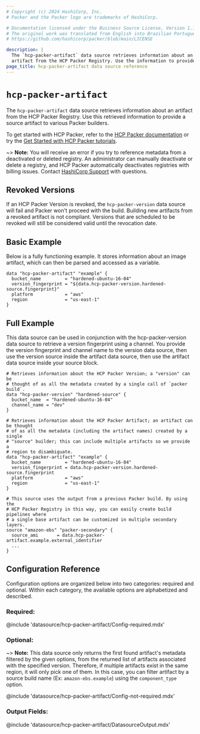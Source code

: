```yaml
---
# Copyright (c) 2024 HashiCorp, Inc.
# Packer and the Packer logo are trademarks of HashiCorp.

# Documentation licensed under the Business Source License, Version 1.1.
# The original work was translated from English into Brazilian Portuguese.
# https://github.com/hashicorp/packer/blob/main/LICENSE

description: |
  The `hcp-packer-artifact` data source retrieves information about an
  artifact from the HCP Packer Registry. Use the information to provide a source artifact to Packer builders.
page_title: hcp-packer-artifact data source reference
---
```


<BadgesHeader>
  <PluginBadge type="official" />
  <PluginBadge type="hcp_packer_ready" />
</BadgesHeader>

# `hcp-packer-artifact`

The `hcp-packer-artifact` data source retrieves information about an
artifact from the HCP Packer Registry. Use this retrieved information to
provide a source artifact to various Packer builders.

To get started with HCP Packer, refer to the [HCP Packer documentation](/hcp/docs/packer) or try
the [Get Started with HCP Packer tutorials](/packer/tutorials/hcp-get-started).

~> **Note:** You will receive an error if you try to reference metadata from a deactivated or deleted registry.
An administrator can manually deactivate or delete a registry, and HCP Packer automatically deactivates registries
with billing issues. Contact [HashiCorp Support](https://support.hashicorp.com/) with questions.

## Revoked Versions

If an HCP Packer Version is revoked, the `hcp-packer-version` data source will fail and Packer won't proceed with
the build. Building new artifacts from a revoked artifact is not compliant.
Versions that are scheduled to be revoked will still be considered valid until the revocation date.

## Basic Example

Below is a fully functioning example. It stores information about an image artifact,
which can then be parsed and accessed as a variable.

```hcl
data "hcp-packer-artifact" "example" {
  bucket_name         = "hardened-ubuntu-16-04"
  version_fingerprint = "${data.hcp-packer-version.hardened-source.fingerprint}"
  platform            = "aws"
  region              = "us-east-1"
}
```

## Full Example

This data source can be used in conjunction with the hcp-packer-version
data source to retrieve a version fingerprint using a channel. You provide the version fingerprint and channel
name to the version data source, then use the version source inside the
artifact data source, then use the artifact data source inside your source block.

```hcl
# Retrieves information about the HCP Packer Version; a "version" can be
# thought of as all the metadata created by a single call of `packer build`.
data "hcp-packer-version" "hardened-source" {
  bucket_name  = "hardened-ubuntu-16-04"
  channel_name = "dev"
}

# Retrieves information about the HCP Packer Artifact; an artifact can be thought
# of as all the metadata (including the artifact names) created by a single
# "source" builder; this can include multiple artifacts so we provide a
# region to disambiguate.
data "hcp-packer-artifact" "example" {
  bucket_name         = "hardened-ubuntu-16-04"
  version_fingerprint = data.hcp-packer-version.hardened-source.fingerprint
  platform            = "aws"
  region              = "us-east-1"
}

# This source uses the output from a previous Packer build. By using the
# HCP Packer Registry in this way, you can easily create build pipelines where
# a single base artifact can be customized in multiple secondary layers.
source "amazon-ebs" "packer-secondary" {
  source_ami       = data.hcp-packer-artifact.example.external_identifier
  ...
}
```

## Configuration Reference

Configuration options are organized below into two categories: required and
optional. Within each category, the available options are alphabetized and
described.

### Required:

@include 'datasource/hcp-packer-artifact/Config-required.mdx'

### Optional:

~> **Note:** This data source only returns the first found artifact's metadata filtered by the given options,
from the returned list of artifacts associated with the specified version. Therefore, if multiple artifacts exist
in the same region, it will only pick one of them. In this case, you can filter artifact by a source build name
(Ex: `amazon-ebs.example`) using the `component_type` option.

@include 'datasource/hcp-packer-artifact/Config-not-required.mdx'

### Output Fields:

@include 'datasource/hcp-packer-artifact/DatasourceOutput.mdx'
